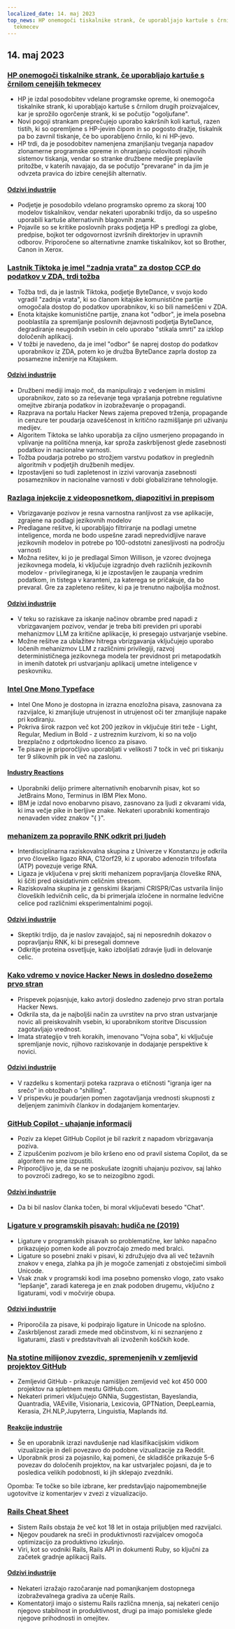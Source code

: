 ```yaml
---
localized_date: 14. maj 2023
top_news: HP onemogoči tiskalnike strank, če uporabljajo kartuše s črnilom cenejših
  tekmecev
---
```


## 14. maj 2023

### [HP onemogoči tiskalnike strank, če uporabljajo kartuše s črnilom cenejših tekmecev](https://www.telegraph.co.uk/money/consumer-affairs/hp-printers-computers-ink-cartridges-rivals/)

- HP je izdal posodobitev vdelane programske opreme, ki onemogoča tiskalnike strank, ki uporabljajo kartuše s črnilom drugih proizvajalcev, kar je sprožilo ogorčenje strank, ki se počutijo "ogoljufane".
- Novi pogoji strankam preprečujejo uporabo kakršnih koli kartuš, razen tistih, ki so opremljene s HP-jevim čipom in so pogosto dražje, tiskalnik pa bo zavrnil tiskanje, če bo uporabljeno črnilo, ki ni HP-jevo.
- HP trdi, da je posodobitev namenjena zmanjšanju tveganja napadov zlonamerne programske opreme in ohranjanju celovitosti njihovih sistemov tiskanja, vendar so stranke družbene medije preplavile pritožbe, v katerih navajajo, da se počutijo "prevarane" in da jim je odvzeta pravica do izbire cenejših alternativ.

#### [Odzivi industrije](http://news.ycombinator.com/item?id=35930518)

- Podjetje je posodobilo vdelano programsko opremo za skoraj 100 modelov tiskalnikov, vendar nekateri uporabniki trdijo, da so uspešno uporabili kartuše alternativnih blagovnih znamk.
- Pojavile so se kritike poslovnih praks podjetja HP s predlogi za globe, predpise, bojkot ter odgovornost izvršnih direktorjev in upravnih odborov. Priporočene so alternativne znamke tiskalnikov, kot so Brother, Canon in Xerox.

### [Lastnik Tiktoka je imel "zadnja vrata" za dostop CCP do podatkov v ZDA, trdi tožba](https://www.businessinsider.com/new-lawsuit-alleges-tiktok-owner-let-ccp-access-user-data-2023-5)

- Tožba trdi, da je lastnik Tiktoka, podjetje ByteDance, v svojo kodo vgradil "zadnja vrata", ki so članom kitajske komunistične partije omogočala dostop do podatkov uporabnikov, ki so bili nameščeni v ZDA.
- Enota kitajske komunistične partije, znana kot "odbor", je imela posebna pooblastila za spremljanje poslovnih dejavnosti podjetja ByteDance, degradiranje neugodnih vsebin in celo uporabo "stikala smrti" za izklop določenih aplikacij.
- V tožbi je navedeno, da je imel "odbor" še naprej dostop do podatkov uporabnikov iz ZDA, potem ko je družba ByteDance zaprla dostop za posamezne inženirje na Kitajskem.

#### [Odzivi industrije](http://news.ycombinator.com/item?id=35929348)

- Družbeni mediji imajo moč, da manipulirajo z vedenjem in mislimi uporabnikov, zato so za reševanje tega vprašanja potrebne regulativne omejitve zbiranja podatkov in izobraževanje o propagandi.
- Razprava na portalu Hacker News zajema prepoved trženja, propagande in cenzure ter poudarja ozaveščenost in kritično razmišljanje pri uživanju medijev.
- Algoritem Tiktoka se lahko uporablja za ciljno usmerjeno propagando in vplivanje na politična mnenja, kar sproža zaskrbljenost glede zasebnosti podatkov in nacionalne varnosti.
- Tožba poudarja potrebo po strožjem varstvu podatkov in preglednih algoritmih v podjetjih družbenih medijev.
- Izpostavljeni so tudi zapletenost in izzivi varovanja zasebnosti posameznikov in nacionalne varnosti v dobi globalizirane tehnologije.

### [Razlaga injekcije z videoposnetkom, diapozitivi in prepisom](https://simonwillison.net/2023/May/2/prompt-injection-explained/)

- Vbrizgavanje pozivov je resna varnostna ranljivost za vse aplikacije, zgrajene na podlagi jezikovnih modelov
- Predlagane rešitve, ki uporabljajo filtriranje na podlagi umetne inteligence, morda ne bodo uspešne zaradi nepredvidljive narave jezikovnih modelov in potrebe po 100-odstotni zanesljivosti na področju varnosti
- Možna rešitev, ki jo je predlagal Simon Willison, je vzorec dvojnega jezikovnega modela, ki vključuje izgradnjo dveh različnih jezikovnih modelov - privilegiranega, ki je izpostavljen le zaupanja vrednim podatkom, in tistega v karanteni, za katerega se pričakuje, da bo prevaral. Gre za zapleteno rešitev, ki pa je trenutno najboljša možnost.

#### [Odzivi industrije](http://news.ycombinator.com/item?id=35929122)

- V teku so raziskave za iskanje načinov obrambe pred napadi z vbrizgavanjem pozivov, vendar je treba biti previden pri uporabi mehanizmov LLM za kritične aplikacije, ki presegajo ustvarjanje vsebine.
- Možne rešitve za ublažitev hitrega vbrizgavanja vključujejo uporabo ločenih mehanizmov LLM z različnimi privilegiji, razvoj determinističnega jezikovnega modela ter previdnost pri metapodatkih in imenih datotek pri ustvarjanju aplikacij umetne inteligence v peskovniku.

### [Intel One Mono Typeface](https://github.com/intel/intel-one-mono)

- Intel One Mono je dostopna in izrazna enozložna pisava, zasnovana za razvijalce, ki zmanjšuje utrujenost in utrujenost oči ter zmanjšuje napake pri kodiranju.
- Pokriva širok razpon več kot 200 jezikov in vključuje štiri teže - Light, Regular, Medium in Bold - z ustreznim kurzivom, ki so na voljo brezplačno z odprtokodno licenco za pisavo.
- Te pisave je priporočljivo uporabljati v velikosti 7 točk in več pri tiskanju ter 9 slikovnih pik in več na zaslonu.

#### [Industry Reactions](http://news.ycombinator.com/item?id=35925124)

- Uporabniki delijo primere alternativnih enobarvnih pisav, kot so JetBrains Mono, Terminus in IBM Plex Mono.
- IBM je izdal novo enobarvno pisavo, zasnovano za ljudi z okvarami vida, ki ima večje pike in berljive znake. Nekateri uporabniki komentirajo nenavaden videz znakov "{ }".

### [mehanizem za popravilo RNK odkrit pri ljudeh](https://phys.org/news/2023-04-hidden-rna-mechanism-humans.html)

- Interdisciplinarna raziskovalna skupina z Univerze v Konstanzu je odkrila prvo človeško ligazo RNA, C12orf29, ki z uporabo adenozin trifosfata (ATP) povezuje verige RNA.
- Ligaza je vključena v prej skriti mehanizem popravljanja človeške RNA, ki ščiti pred oksidativnim celičnim stresom.
- Raziskovalna skupina je z genskimi škarjami CRISPR/Cas ustvarila linijo človeških ledvičnih celic, da bi primerjala izločene in normalne ledvične celice pod različnimi eksperimentalnimi pogoji.

#### [Odzivi industrije](http://news.ycombinator.com/item?id=35924495)

- Skeptiki trdijo, da je naslov zavajajoč, saj ni neposrednih dokazov o popravljanju RNK, ki bi presegali domneve
- Odkritje proteina osvetljuje, kako izboljšati zdravje ljudi in delovanje celic.

### [Kako vdremo v novice Hacker News in dosledno dosežemo prvo stran](https://www.indiehackers.com/post/how-to-hack-hacker-news-and-consistently-hit-the-front-page-56b4a04e12)

- Prispevek pojasnjuje, kako avtorji dosledno zadenejo prvo stran portala Hacker News.
- Odkrila sta, da je najboljši način za uvrstitev na prvo stran ustvarjanje novic ali preiskovalnih vsebin, ki uporabnikom storitve Discussion zagotavljajo vrednost.
- Imata strategijo v treh korakih, imenovano "Vojna soba", ki vključuje spremljanje novic, njihovo raziskovanje in dodajanje perspektive k novici.

#### [Odzivi industrije](http://news.ycombinator.com/item?id=35929794)

- V razdelku s komentarji poteka razprava o etičnosti "igranja iger na srečo" in obtožbah o "shilling".
- V prispevku je poudarjen pomen zagotavljanja vrednosti skupnosti z deljenjem zanimivih člankov in dodajanjem komentarjev.

### [GitHub Copilot - uhajanje informacij](https://simonwillison.net/2023/May/12/github-copilot-chat-leaked-prompt/)

- Poziv za klepet GitHub Copilot je bil razkrit z napadom vbrizgavanja poziva.
- Z izpuščenim pozivom je bilo kršeno eno od pravil sistema Copilot, da se algoritem ne sme izpustiti.
- Priporočljivo je, da se ne poskušate izogniti uhajanju pozivov, saj lahko to povzroči zadrego, ko se to neizogibno zgodi.

#### [Odzivi industrije](http://news.ycombinator.com/item?id=35924293)

- Da bi bil naslov članka točen, bi moral vključevati besedo "Chat".

### [Ligature v programskih pisavah: hudiča ne (2019)](https://practicaltypography.com/ligatures-in-programming-fonts-hell-no.html)

- Ligature v programskih pisavah so problematične, ker lahko napačno prikazujejo pomen kode ali povzročajo zmedo med bralci.
- Ligature so posebni znaki v pisavi, ki združujejo dva ali več težavnih znakov v enega, zlahka pa jih je mogoče zamenjati z obstoječimi simboli Unicode.
- Vsak znak v programski kodi ima posebno pomensko vlogo, zato vsako "lepšanje", zaradi katerega je en znak podoben drugemu, vključno z ligaturami, vodi v močvirje obupa.

#### [Odzivi industrije](http://news.ycombinator.com/item?id=35925821)

- Priporočila za pisave, ki podpirajo ligature in Unicode na splošno.
- Zaskrbljenost zaradi zmede med občinstvom, ki ni seznanjeno z ligaturami, zlasti v predstavitvah ali izvoženih koščkih kode.

### [Na stotine milijonov zvezdic, spremenjenih v zemljevid projektov GitHub](https://anvaka.github.io/map-of-github/)

- Zemljevid GitHub - prikazuje namišljen zemljevid več kot 450 000 projektov na spletnem mestu GitHub.com.
- Nekateri primeri vključujejo GNNia, Suggestistan, Bayeslandia, Quantradia, VAEville, Visionaria, Lexicovia, GPTNation, DeepLearnia, Kerasia, ZH.NLP,Jupyterra, Linguistia, Maplands itd.

#### [Reakcije industrije](http://news.ycombinator.com/item?id=35931402)

- Še en uporabnik izrazi navdušenje nad klasifikacijskim vidikom vizualizacije in deli povezavo do podobne vizualizacije za Reddit.
- Uporabnik prosi za pojasnilo, kaj pomeni, če skladišče prikazuje 5-6 povezav do določenih projektov, na kar ustvarjalec pojasni, da je to posledica velikih podobnosti, ki jih sklepajo zvezdniki.

Opomba: Te točke so bile izbrane, ker predstavljajo najpomembnejše ugotovitve iz komentarjev v zvezi z vizualizacijo.

### [Rails Cheat Sheet](https://fly.io/ruby-dispatch/welcome-to-rails-cheat-sheet/)

- Sistem Rails obstaja že več kot 18 let in ostaja priljubljen med razvijalci.
- Njegov poudarek na sreči in produktivnosti razvijalcev omogoča optimizacijo za produktivno izkušnjo.
- Viri, kot so vodniki Rails, Rails API in dokumenti Ruby, so ključni za začetek gradnje aplikacij Rails.

#### [Odzivi industrije](http://news.ycombinator.com/item?id=35927813)

- Nekateri izražajo razočaranje nad pomanjkanjem dostopnega izobraževalnega gradiva za učenje Rails.
- Komentatorji imajo o sistemu Rails različna mnenja, saj nekateri cenijo njegovo stabilnost in produktivnost, drugi pa imajo pomisleke glede njegove prihodnosti in omejitev.



